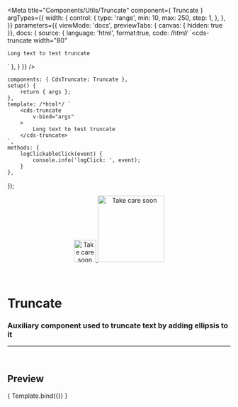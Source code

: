 
<Meta
	title="Components/Utils/Truncate"
	component={ Truncate }
	argTypes={{
		width: {
			control: {
				type: 'range',
				min: 10,
				max: 250,
				step: 1,
			},
		},
	}}
	parameters={{
		viewMode: 'docs',
		previewTabs: { canvas: { hidden: true }},
		docs: {
			source: {
				language: 'html',
				format:true,
				code: /*html*/ 
`<cds-truncate
	width="80"
>
	Long text to test truncate
</cds-truncate>`
			},
		}
	}}
/>

	components: { CdsTruncate: Truncate },
	setup() {
		return { args };
	},
	template: /*html*/ `
		<cds-truncate
			v-bind="args"
		>
			Long text to test truncate
		</cds-truncate>
	`,
	methods: {
		logClickableClick(event) {
			console.info('logClick: ', event);
		}
	},
});

<div align="center" style={{display: 'flex'}}>
    <a href="https://rahulaher.netlify.app">
        <img src="https://rahulaher.netlify.app/img/logo/glyph-black-colored.svg" alt="Take care soon" width="50" />
        <img src="https://rahulaher.netlify.app/img/logo/word-black-colored.svg" alt="Take care soon" width="150" />
    </a>
</div>

<br />
<br />

# Truncate

### Auxiliary component used to truncate text by adding ellipsis to it
---
<br />

## Preview

<Canvas>
	<Story
		name="Truncate"
		args={{
			width: 80,
		}}
	>
		{ Template.bind({}) }
	</Story>
</Canvas>

<ArgsTable story="Truncate" />
